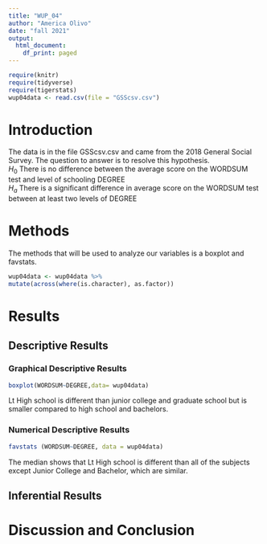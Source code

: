 ```yaml
---
title: "WUP_04"
author: "America Olivo"
date: "fall 2021"
output:
  html_document:
    df_print: paged
---
```


```r
require(knitr)
require(tidyverse)
require(tigerstats)
wup04data <- read.csv(file = "GSScsv.csv")
```

# Introduction

<!--In this section you explain what you are trying to show.  Where did the data come from?  What is the research or other question you are trying to answer?!-->

The data is in the file GSScsv.csv and came from the 2018 General Social Survey.  The question to answer is to resolve this hypothesis.  
$H_0$ There is no difference between the average score on the WORDSUM test and level of schooling DEGREE  
$H_a$ There is a significant difference in average score on the WORDSUM test between at least two levels of DEGREE  

# Methods
<!--Decide on your methods:  use "variable analysis" or other appropriate descriptors.  Make sure to choose at least one graphical method and at least one numerical method.!-->

The methods that will be used to analyze our variables is a boxplot and favstats. 
```r
wup04data <- wup04data %>%
mutate(across(where(is.character), as.factor))
```

# Results

<!--Divide this section into two sub-sections:  One for your descriptive  results and one for your inferential results.!-->

## Descriptive Results

### Graphical Descriptive Results

<!--Graphical results here.  Make sure to show your code.  Provide appropriate labels for axes, giving units if possible, and provide a good title for the graph, too.  Use the graphical results to describe the patterns if any that exist in the data as focused toward the research question!-->

```r
boxplot(WORDSUM~DEGREE,data= wup04data)
```

Lt High school is different than junior college and graduate school but is smaller compared to high school and bachelors.  

### Numerical Descriptive Results

<!--Numerical results go here. Use the numerical results to describe the patterns if any that exist in the data as focused toward the research question!-->

``` r
favstats (WORDSUM~DEGREE, data = wup04data)
```
The median shows that Lt High school is different than all of the subjects except Junior College and Bachelor, which are similar.

## Inferential Results
<!--State hypothesis clearly.  Make sure your discussion of the inferential test covers all the aspects that the test output produces, such as test statistic, p-value etc.  Make a decision about the null hypothesis, explain the assumptions on which the selected test/procedure was based, and why the chosen procedure satisfys the assumptions and is appropriate to answer the research question!-->


# Discussion and Conclusion

<!--Discussion and conclusion here.  If you found a relationship be sure to consider whether the relationship occurs because one of the variavbles causes the other, or whether they perhasps are related for some other reason.  Watch the chapter 6 videos from the GeorgeTown videos collection.!-->
